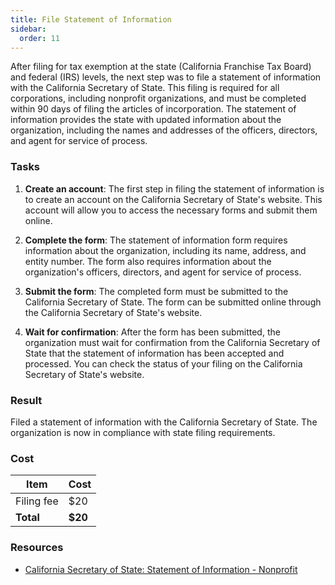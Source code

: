 ```yaml
---
title: File Statement of Information
sidebar:
  order: 11
---
```


After filing for tax exemption at the state (California Franchise Tax Board) and federal (IRS) levels, the next step was to file a statement of information with the California Secretary of State. This filing is required for all corporations, including nonprofit organizations, and must be completed within 90 days of filing the articles of incorporation. The statement of information provides the state with updated information about the organization, including the names and addresses of the officers, directors, and agent for service of process.

### Tasks

<Steps>

1. **Create an account**: The first step in filing the statement of information is to create an account on the California Secretary of State's website. This account will allow you to access the necessary forms and submit them online.

1. **Complete the form**: The statement of information form requires information about the organization, including its name, address, and entity number. The form also requires information about the organization's officers, directors, and agent for service of process.

1. **Submit the form**: The completed form must be submitted to the California Secretary of State. The form can be submitted online through the California Secretary of State's website.

1. **Wait for confirmation**: After the form has been submitted, the organization must wait for confirmation from the California Secretary of State that the statement of information has been accepted and processed. You can check the status of your filing on the California Secretary of State's website.

</Steps>

### Result

Filed a statement of information with the California Secretary of State. The organization is now in compliance with state filing requirements.

### Cost

| Item                   | Cost  |
|------------------------|-------|
| Filing fee             | $20   |
| **Total**              | **$20** |

### Resources

- [California Secretary of State: Statement of Information - Nonprofit](https://www.sos.ca.gov/business-programs/business-entities/forms/corporations-statement-information)